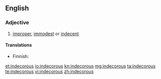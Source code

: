 ==English==

===Adjective===
{{en-adj}}

# [[improper]], [[immodest]] or [[indecent]]

====Translations====
{{trans-top|improper}}
* Finnish: {{t|fi|sopimaton}}
{{trans-mid}}
{{trans-bottom}}

[[et:indecorous]]
[[io:indecorous]]
[[kn:indecorous]]
[[mg:indecorous]]
[[ta:indecorous]]
[[te:indecorous]]
[[vi:indecorous]]
[[zh:indecorous]]